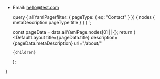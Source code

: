 

- Email: hello@test.com

  query {
    allYamlPage(filter: { pageType: { eq: "Contact" } }) {
      nodes {
        metaDescription
        pageType
        title
      }
    }
  }
`;

  const pageData = data.allYamlPage.nodes[0] || {};
  return (
    <DefaultLayout
      title={pageData.title}
      description={pageData.metaDescription}
      url="/about/"
    >
      {children}
    </DefaultLayout>
  );
}
